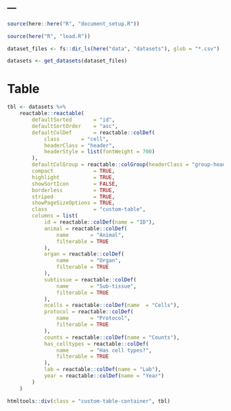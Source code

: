 ---
---

```r
source(here::here("R", "document_setup.R"))
```

```r
source(here("R", "load.R"))
```

```r
dataset_files <- fs::dir_ls(here("data", "datasets"), glob = "*.csv")

datasets <- get_datasets(dataset_files)
```

Table
=====

```r
tbl <- datasets %>%
    reactable::reactable(
        defaultSorted       = "id",
        defaultSortOrder    = "asc",
        defaultColDef       = reactable::colDef(
            class       = "cell",
            headerClass = "header",
            headerStyle = list(fontWeight = 700)
        ),
        defaultColGroup = reactable::colGroup(headerClass = "group-header"),
        compact             = TRUE,
        highlight           = TRUE,
        showSortIcon        = FALSE,
        borderless          = TRUE,
        striped             = TRUE,
        showPageSizeOptions = TRUE,
        class               = "custom-table",
        columns = list(
            id = reactable::colDef(name = "ID"),
            animal = reactable::colDef(
                name       = "Animal",
                filterable = TRUE
            ),
            organ = reactable::colDef(
                name       = "Organ",
                filterable = TRUE
            ),
            subtissue = reactable::colDef(
                name       = "Sub-tissue",
                filterable = TRUE
            ),
            ncells = reactable::colDef(name  = "Cells"),
            protocol = reactable::colDef(
                name       = "Protocol",
                filterable = TRUE
            ),
            counts = reactable::colDef(name = "Counts"),
            has_celltypes = reactable::colDef(
                name       = "Has cell types?",
                filterable = TRUE
            ),
            lab = reactable::colDef(name = "Lab"),
            year = reactable::colDef(name = "Year")
        )
    )

htmltools::div(class = "custom-table-container", tbl)
```

